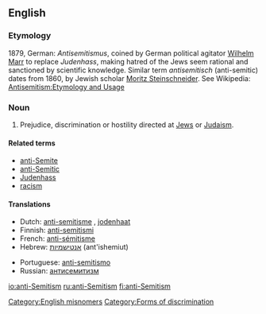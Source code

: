 ==English==

===Etymology===
1879, German: ''Antisemitismus'', coined by German political agitator [[w:Wilhelm Marr|Wilhelm Marr]] to replace ''Judenhass'', making hatred of the Jews seem rational and sanctioned by scientific knowledge.  Similar term ''antisemitisch'' (anti-semitic) dates from 1860, by Jewish scholar [[w:Moritz Steinschneider|Moritz Steinschneider]].  See Wikipedia: [[w: Antisemitism#Etymology_and_usage|Antisemitism:Etymology and Usage]]

===Noun===
{{wikipedia|Anti-Semitism}}
{{en-noun|sg=[[anti]]-[[Semitism]]|-}}

# Prejudice, discrimination or hostility directed at [[Jew]]s or [[Judaism]].

====Related terms====
*[[anti-Semite]]
*[[anti-Semitic]]
*[[Judenhass]]
*[[racism]]

====Translations====
{{trans-top|prejudice or hostility against Jews}}
*Dutch: [[anti-semitisme]] {{n}}, [[jodenhaat]] {{f}}
*Finnish: [[anti-semitismi]]
*French: [[anti-sémitisme]] {{m}}
*Hebrew: [[אנטישמיות]] (ant'ishemiut) {{f}}
{{trans-mid}}
*Portuguese: [[anti-semitismo]] {{m}}
*Russian: [[антисемитизм]] {{m}}
{{trans-bottom}}

[[Category:English misnomers]]
[[Category:Forms of discrimination]]

[[io:anti-Semitism]]
[[ru:anti-Semitism]]
[[fi:anti-Semitism]]